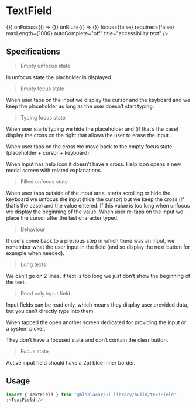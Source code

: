 

<Meta title="Forms|TextField" />

# **TextField**

<Preview>
  <Story name="Default">
    <TextField
      type={inputTypes.TEXT}
      id="id"
      name="inputName"
      inputMode={inputModes.TEXT}
      pattern="pattern"
      placeholder="Placeholder"
      labelledBy="aria label"
      disabled={false}
      readOnly={false}
      label=""
      error=""
      onChange={() => {}}
      onFocus={() => {}}
      onBlur={() => {}}
      focus={false}
      required={false}
      maxLength={1000}
      autoComplete="off"
      title="accessibility text"
    />
  </Story>
</Preview>

## Specifications

> Empty unfocus state

In unfocus state the placholder is displayed.

> Empty focus state

When user taps on the input we display the cursor and the keyboard and we keep the placeholder as long as the user doesn’t start typing.

> Typing focus state

When user starts typing we hide the placeholder and (if that’s the case) display the cross on the right that allows the user to erase the input.

When user taps on the cross we move back to the empty focus state (placeholder + cursor + keyboard).

When input has help icon it doesn’t have a cross. Help icon opens a new modal screen with related explanations.

> Filled unfocus state

When user taps outside of the input area, starts scrolling or hide the keyboard we unfocus the input (hide the cursor) but we keep the cross (if that’s the case) and the value entered. If this value is too long when unfocus we display the beginning of the value.
When user re-taps on the input we place the cursor after the last character typed.

> Behaviour

If users come back to a previous step in which there was an input, we remember what the user input in the field (and so display the next button for example when needed).

> Long texts

We can’t go on 2 lines, if text is too long we just don’t show the beginning of the text.

> Read only input field.

Input fields can be read only, which means they display user provided data, but you can’t directly type into them.

When tapped the open another screen dedicated for providing the input or
a system picker.

They don’t have a focused state and don’t contain the clear button.

> Focus state

Active input field should have a 2pt blue inner border.

## Usage

```jsx
import { TextField } from '@blablacar/ui-library/build/textField'
;<TextField />
```

<Props of={TextField} />
